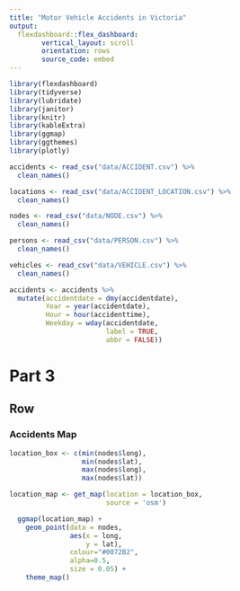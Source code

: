 ```yaml
---
title: "Motor Vehicle Accidents in Victoria"
output: 
  flexdashboard::flex_dashboard:
        vertical_layout: scroll
        orientation: rows
        source_code: embed
---
```


```r
library(flexdashboard)
library(tidyverse)
library(lubridate)
library(janitor)
library(knitr)
library(kableExtra)
library(ggmap)
library(ggthemes)
library(plotly)
```

```r
accidents <- read_csv("data/ACCIDENT.csv") %>%
  clean_names()

locations <- read_csv("data/ACCIDENT_LOCATION.csv") %>%
  clean_names()

nodes <- read_csv("data/NODE.csv") %>%
  clean_names()

persons <- read_csv("data/PERSON.csv") %>%
  clean_names()

vehicles <- read_csv("data/VEHICLE.csv") %>%
  clean_names()
```

```r
accidents <- accidents %>%
  mutate(accidentdate = dmy(accidentdate),
         Year = year(accidentdate),
         Hour = hour(accidenttime),
         Weekday = wday(accidentdate, 
                        label = TRUE,
                        abbr = FALSE))
```

Part 3 {data-icon="fa-battery-three-quarters"}
===================================== 

Row {.tabset data-height=800}
---------

### **Accidents Map**

```r
location_box <- c(min(nodes$long), 
                  min(nodes$lat), 
                  max(nodes$long),
                  max(nodes$lat))

location_map <- get_map(location = location_box, 
                        source = 'osm')

  ggmap(location_map) + 
    geom_point(data = nodes,
               aes(x = long,
                   y = lat), 
               colour="#0072B2", 
               alpha=0.5, 
               size = 0.05) +
    theme_map()
```



